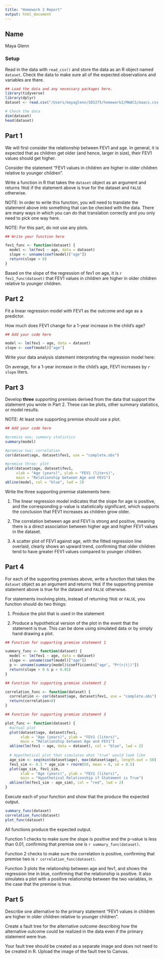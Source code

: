 ```yaml
---
title: "Homework 2 Report"
output: html_document
---
```



## Name

Maya Glenn

### Setup

Read in the data with `read_csv()` and store the data as an R object named `dataset`. Check the data to make sure all of the expected observations and variables are there.


```r
## Load the data and any necessary packages here.
library(tidyverse)
library(dplyr)
dataset <- read.csv("/Users/mayaglenn/SDS375/homework2/MAACS/maacs.csv.gz")

# Check the data
dim(dataset)
head(dataset)    
```

## Part 1

We will first consider the relationship between FEV1 and age. In general, it is expected that as children get older (and hence, larger in size), their FEV1 values should get higher. 

Consider the statement "FEV1 values in children are higher in older children relative to younger children". 

Write a function in R that takes the `dataset` object as an argument and returns `TRUE` if the statement above is true for the dataset and `FALSE` otherwise. 

NOTE: In order to write this function, you will need to translate the statement above into something that can be checked with the data. There are many ways in which you can do that translation correctly and you only need to pick one way here. 

NOTE: For this part, do not use any plots.

```r
## Write your function here

fev1_func <- function(dataset) {
  model <- lm(fev1 ~ age, data = dataset)
  slope <- unname(coef(model)["age"])
  return(slope > 0)
}

```

Based on the slope of the regression of fev1 on age, it is `r fev1_func(dataset)` that
FEV1 values in children are higher in older children relative to younger children. 

## Part 2

Fit a linear regression model with FEV1 as the outcome and age as a predictor.

How much does FEV1 change for a 1-year increase in the child's age? 

```r
## Add your code here

model <- lm(fev1 ~ age, data = dataset)
slope <- coef(model)["age"]

```


Write your data analysis statement interpreting the regression model here:

On average, for a 1-year increase in the child's age, FEV1 increases by `r slope` liters.

## Part 3

Develop **three** supporting premises derived from the data that support the statement you wrote in Part 2. These can be plots, other summary statistics, or model results.

NOTE: At least one supporting premise should use a plot.

```r
## Add your code here

#premise one: summary statistics 
summary(model)

#premise two: correlation
cor(dataset$age, dataset$fev1, use = "complete.obs")

#premise three: plot
plot(dataset$age, dataset$fev1,
     xlab = "Age (years)", ylab = "FEV1 (liters)",
     main = "Relationship between Age and FEV1")
abline(model, col = "blue", lwd = 2)


```


Write the three supporting premise statements here:

1. The linear regression model indicates that the slope for age is positive, and the corresponding p-value is statistically significant, which supports the conclusion that FEV1 increases as children grow older.

2. The correlation between age and FEV1 is strong and positive, meaning there is a direct association between higher age and higher FEV1 values in the dataset.

3. A scatter plot of FEV1 against age, with the fitted regression line overlaid, clearly shows an upward trend, confirming that older children tend to have greater FEV1 values compared to younger children.


## Part 4

For each of the supporting premises above, write a function that takes the `dataset` object as an argument and returns `TRUE` if the supporting premise statement above is true for the dataset and `FALSE` otherwise. 

For statements involving plots, instead of returning `TRUE` or `FALSE`, you function should do two things:

1. Produce the plot that is used in the statement

2. Produce a hypothetical version of the plot in the event that the statement is true. This can be done using simulated data or by simply hand drawing a plot.


```r
## Function for supporting premise statement 1

summary_func <- function(dataset) {
  model <- lm(fev1 ~ age, data = dataset)
  slope <- unname(coef(model)["age"])
  p <- unname(summary(model)$coefficients["age", "Pr(>|t|)"])
  return(slope > 0 & p < 0.01)
}

```


```r
## Function for supporting premise statement 2

correlation_func <- function(dataset) {
  correlation <- cor(dataset$age, dataset$fev1, use = "complete.obs")
  return(correlation>0)
}
```


```r
## Function for supporting premise statement 3

plot_func <- function(dataset) {
  #actual plot
  plot(dataset$age, dataset$fev1,
       xlab = "Age (years)", ylab = "FEV1 (liters)",
       main = "Relationship between Age and FEV1")
  abline(lm(fev1 ~ age, data = dataset), col = "blue", lwd = 2)
  
  # Hypothetical plot that simulates what "true" would look like
  age_sim <- seq(min(dataset$age), max(dataset$age), length.out = 50)
  fev1_sim <- 0.5 * age_sim + rnorm(50, mean = 0, sd = 0.5) 
  plot(age_sim, fev1_sim,
       xlab = "Age (years)", ylab = "FEV1 (liters)",
       main = "Hypothetical Relationship if Statement is True")
  abline(lm(fev1_sim ~ age_sim), col = "red", lwd = 2)
}

```

Execute each of your function and show that the produce the expected output.

```r
summary_func(dataset)
correlation_func(dataset)
plot_func(dataset)
```

All functions produce the expected output. 

Function 1 checks to make sure the slope is positive and the p-value is less than 0.01, confirming that premise one is `r summary_func(dataset)`.

Function 2 checks to make sure the correlation is positive, confirming that  premise two is `r correlation_func(dataset)`. 

Function 3 plots the relationship between age and fev1, and shows the regression line in blue, confirming that the relationship is positive. It also simulates a plot with a positive relationship between the two variables, in the case that the premise is true.  

## Part 5

Describe one alternative to the primary statement "FEV1 values in children are higher in older children relative to younger children". 

Create a fault tree for the alternative outcome describing how the alternative outcome could be realized in the data even if the primary statement were true.

Your fault tree should be created as a separate image and does not need to be created in R. Upload the image of the fault tree to Canvas.


